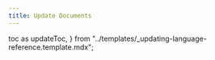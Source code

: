 ```yaml
---
title: Update Documents
---
```


  toc as updateToc,
} from "../templates/_updating-language-reference.template.mdx";


<UpdateTemplate
  codeLang="typescript"
  loadOverview={isOverview}
  createCollection={createCollectionSource}
  simpleUpdate={simpleUpdateSource}
  orUpdate={orUpdateSource}
  rangeUpdate={rangeUpdateSource}
  updateNonPK={updateNonPKSource}
/>

